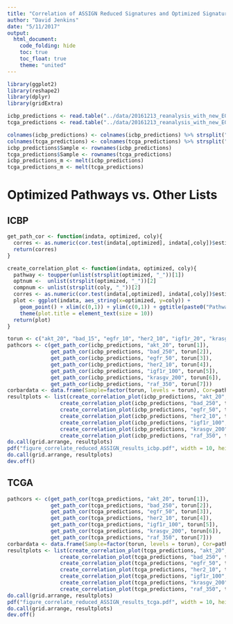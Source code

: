 ```yaml
---
title: "Correlation of ASSIGN Reduced Signatures and Optimized Signature"
author: "David Jenkins"
date: "5/11/2017"
output:
  html_document:
    code_folding: hide
    toc: true
    toc_float: true
    theme: "united"
---
```


```r
library(ggplot2)
library(reshape2)
library(dplyr)
library(gridExtra)

icbp_predictions <- read.table("../data/20161213_reanalysis_with_new_EGFR_icbp.predictions.txt", sep="\t", header=T)
tcga_predictions <- read.table("../data/20161213_reanalysis_with_new_EGFR_tcga.predictions.txt", sep="\t", header=T)

colnames(icbp_predictions) <- colnames(icbp_predictions) %>% strsplit("_") %>% lapply(function(x) paste(x[1],x[2], sep="_")) %>% unlist
colnames(tcga_predictions) <- colnames(tcga_predictions) %>% strsplit("_") %>% lapply(function(x) paste(x[1],x[2], sep="_")) %>% unlist
icbp_predictions$Sample <- rownames(icbp_predictions)
tcga_predictions$Sample <- rownames(tcga_predictions)
icbp_predictions_m <- melt(icbp_predictions)
tcga_predictions_m <- melt(tcga_predictions)
```

# Optimized Pathways vs. Other Lists {.tabset}

## ICBP

```r
get_path_cor <- function(indata, optimized, coly){
  corres <- as.numeric(cor.test(indata[,optimized], indata[,coly])$estimate)
  return(corres)
}

create_correlation_plot <- function(indata, optimized, coly){
  pathway <- toupper(unlist(strsplit(optimized, "_"))[1])
  optnum <-  unlist(strsplit(optimized, "_"))[2]
  compnum <- unlist(strsplit(coly, "_"))[2]
  corres <- as.numeric(cor.test(indata[,optimized], indata[,coly])$estimate)
  plot <- ggplot(indata, aes_string(x=optimized, y=coly)) +
    geom_point() + xlim(c(0,1)) + ylim(c(0,1)) + ggtitle(paste0("Pathway: ",pathway," ",optnum," vs. ", compnum," - cor: ", round(corres,3))) + 
    theme(plot.title = element_text(size = 10))
  return(plot)
}

torun <- c("akt_20", "bad_15", "egfr_10", "her2_10", "igf1r_20", "krasgv_75", "raf_50")
pathcors <- c(get_path_cor(icbp_predictions, "akt_20", torun[1]),
              get_path_cor(icbp_predictions, "bad_250", torun[2]),
              get_path_cor(icbp_predictions, "egfr_50", torun[3]),
              get_path_cor(icbp_predictions, "her2_10", torun[4]),
              get_path_cor(icbp_predictions, "igf1r_100", torun[5]),
              get_path_cor(icbp_predictions, "krasgv_200", torun[6]),
              get_path_cor(icbp_predictions, "raf_350", torun[7]))
corbardata <- data.frame(Sample=factor(torun, levels = torun), Cor=pathcors)
resultplots <- list(create_correlation_plot(icbp_predictions, "akt_20", torun[1]),
                 create_correlation_plot(icbp_predictions, "bad_250", torun[2]),
                 create_correlation_plot(icbp_predictions, "egfr_50", torun[3]),
                 create_correlation_plot(icbp_predictions, "her2_10", torun[4]),
                 create_correlation_plot(icbp_predictions, "igf1r_100", torun[5]),
                 create_correlation_plot(icbp_predictions, "krasgv_200", torun[6]),
                 create_correlation_plot(icbp_predictions, "raf_350", torun[7]))
do.call(grid.arrange, resultplots)
pdf("figure_correlate_reduced_ASSIGN_results_icbp.pdf", width = 10, height = 7)
do.call(grid.arrange, resultplots)
dev.off()
```

## TCGA


```r
pathcors <- c(get_path_cor(tcga_predictions, "akt_20", torun[1]),
              get_path_cor(tcga_predictions, "bad_250", torun[2]),
              get_path_cor(tcga_predictions, "egfr_50", torun[3]),
              get_path_cor(tcga_predictions, "her2_10", torun[4]),
              get_path_cor(tcga_predictions, "igf1r_100", torun[5]),
              get_path_cor(tcga_predictions, "krasgv_200", torun[6]),
              get_path_cor(tcga_predictions, "raf_350", torun[7]))
corbardata <- data.frame(Sample=factor(torun, levels = torun), Cor=pathcors)
resultplots <- list(create_correlation_plot(tcga_predictions, "akt_20", torun[1]),
                 create_correlation_plot(tcga_predictions, "bad_250", torun[2]),
                 create_correlation_plot(tcga_predictions, "egfr_50", torun[3]),
                 create_correlation_plot(tcga_predictions, "her2_10", torun[4]),
                 create_correlation_plot(tcga_predictions, "igf1r_100", torun[5]),
                 create_correlation_plot(tcga_predictions, "krasgv_200", torun[6]),
                 create_correlation_plot(tcga_predictions, "raf_350", torun[7]))
do.call(grid.arrange, resultplots)
pdf("figure_correlate_reduced_ASSIGN_results_tcga.pdf", width = 10, height = 7)
do.call(grid.arrange, resultplots)
dev.off()
```
